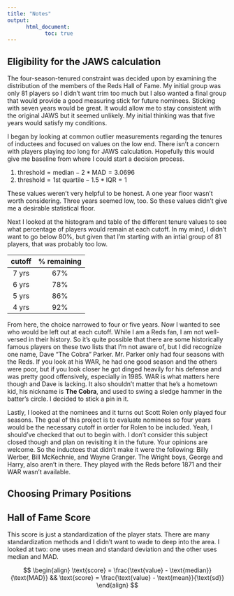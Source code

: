```yaml
---
title: "Notes"
output:
      html_document:
            toc: true
---
```



## Eligibility for the JAWS calculation

The four-season-tenured constraint was decided upon by examining the distribution of the members of the Reds Hall of Fame. My initial group was only 81 players so I didn't want trim too much but I also wanted a final group that would provide a good measuring stick for future nominees. Sticking with seven years would be great. It would allow me to stay consistent with the original JAWS but it seemed unlikely. My initial thinking was that five years would satisfy my conditions. 

I began by looking at common outlier measurements regarding the tenures of inductees and focused on values on the low end. There isn't a concern with players playing *too* long for JAWS calculation. Hopefully this would give me baseline from where I could start a decision process.

1. $\text{threshold} = \text{median} - 2*\text{MAD} = 3.0696$
2. $\text{threshold} = \text{1st quartile} - 1.5*\text{IQR} = 1$

These values weren't very helpful to be honest. A one year floor wasn't worth considering. Three years seemed low, too. So these values didn't give me a desirable statistical floor.

Next I looked at the histogram and table of the different tenure values to see what percentage of players would remain at each cutoff. In my mind, I didn't want to go below 80%, but given that I'm starting with an intial group of 81 players, that was probably too low.

| cutoff | % remaining |
|:------:|:-----------:|
| 7 yrs | 67% |
| 6 yrs | 78% |
| 5 yrs | 86% |
| 4 yrs | 92% |

From here, the choice narrowed to four or five years. Now I wanted to see who would be left out at each cutoff. While I am a Reds fan, I am not well-versed in their history. So it's quite possible that there are some historically famous players on these two lists that I'm not aware of, but I did recognize one name, Dave "The Cobra" Parker. Mr. Parker only had four seasons with the Reds. If you look at his WAR, he had one good season and the others were poor, but if you look closer he got dinged heavily for his defense and was pretty good offensively, especially in 1985. WAR is what matters here though and Dave is lacking. It also shouldn't matter that he's a hometown kid, his nickname is **The Cobra**, and used to swing a sledge hammer in the batter's circle. I decided to stick a pin in it.

Lastly, I looked at the nominees and it turns out Scott Rolen only played four seasons. The goal of this project is to evaluate nominees so four years would be the necessary cutoff in order for Rolen to be included. Yeah, I should've checked that out to begin with. I don't consider this subject closed though and plan on revisiting it in the future. Your opinions are welcome. So the inductees that didn't make it were the following: Billy Werber, Bill McKechnie, and Wayne Granger. The Wright boys, George and Harry, also aren't in there. They played with the Reds before 1871 and their WAR wasn't available.

## Choosing Primary Positions

## Hall of Fame Score

This score is just a standardization of the player stats. There are many standardization methods and I didn't want to wade to deep into the area. I looked at two: one uses mean and standard deviation and the other uses median and MAD.

$$
\begin{align}
      \text{score} = \frac{\text{value} - \text{median}}{\text{MAD}} && \text{score} = \frac{\text{value} -           \text{mean}}{\text{sd}}
\end{align}
$$